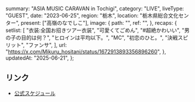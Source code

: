   summary: "ASIA MUSIC CARAVAN in Tochigi",
  category: "LIVE",
  liveType: "GUEST",
  date: "2023-06-25",
  region: "栃木",
  location: "栃木県総合文化センター",
  present: ["高嶺のなでしこ"],
  image: {
    path: "",
    ref: "",
  },
  recaps: {
    setlist: [
      "衣装:全国お招きツアー衣装",
      "可愛くてごめん",
      "#超絶かわいい",
      "男の子の目的は何？",
      "ヒロインは平均以下。",
      "MC",
      "初恋のひと。",
      "決戦スピリット",
      "ファンサ",
    ],
    url: "https://x.com/Mikuru_hositani/status/1672913893356896260",
  },
  updatedAt: "2025-06-21",
};

## リンク

- [公式スケジュール](https://takanenonadeshiko.jp/?p=1054)
